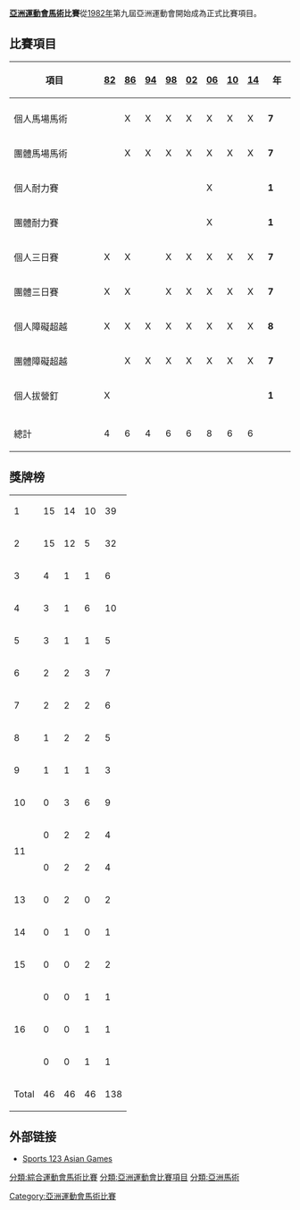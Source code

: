 '''[[亞洲運動會|亞洲運動會]][[馬術|馬術]]比賽'''從[[1982年亞洲運動會|1982年]]第九屆亞洲運動會開始成為正式比賽項目。


==比賽項目==
{| class=wikitable style="text-align:center"
! width="200"|項目 || width=20|[[1982年亞洲運動會馬術比賽|82]] || width=20|[[1986年亞洲運動會馬術比賽|86]] || width=20|[[1994年亞洲運動會馬術比賽|94]] || width=20|[[1998年亞洲運動會馬術比賽|98]] || width=20|[[2002年亞洲運動會馬術比賽|02]] || width=20|[[2006年亞洲運動會馬術比賽|06]] || width=20|[[2010年亞洲運動會馬術比賽|10]] || width=20|[[2014年亞洲運動會馬術比賽|14]] || width=40|年
|-bgcolor=#DDDDDD
|colspan=10| 
|- 
|align=left| 個人馬場馬術 || || X || X || X || X || X || X || X || '''7'''
|- 
|align=left| 團體馬場馬術 || || X || X || X || X || X || X || X || '''7'''
|- 
|align=left| 個人耐力賽 || || || || || ||  X || || || '''1'''
|- 
|align=left| 團體耐力賽 || || || || || ||  X || || || '''1'''
|- 
|align=left| 個人三日賽 || X || X || || X || X || X || X || X || '''7'''
|- 
|align=left| 團體三日賽 || X || X || || X || X || X || X || X || '''7'''
|- 
|align=left| 個人障礙超越 || X || X || X || X || X || X || X || X || '''8'''
|- 
|align=left| 團體障礙超越  || || X || X || X || X || X || X || X || '''7'''
|- 
|align=left| 個人拔營釘 || X || || || || || || || || '''1'''
|-bgcolor=#DDDDDD
|colspan=10| 
|-
!總計 || 4 || 6 || 4 || 6 || 6 || 8 || 6 || 6 || 
|}

==獎牌榜==

{| {{RankedMedalTable|nation-width=200px}}
|-
|1||align=left|{{flagIOC2team|JPN|亞洲運動會}} || 15 || 14 || 10 || 39
|-
|2||align=left|{{flagIOC2team|KOR|亞洲運動會}} || 15 || 12 || 5 || 32
|-
|3||align=left|{{flagIOC2team|KSA|亞洲運動會}} || 4 || 1 || 1 || 6
|-
|4||align=left|{{flagIOC2team|IND|亞洲運動會}} || 3 || 1 || 6 || 10
|-
|5||align=left|{{flagIOC2team|QAT|亞洲運動會}} || 3 || 1 || 1 || 5
|-
|6||align=left|{{flagIOC2team|THA|亞洲運動會}} || 2 || 2 || 3 || 7
|-
|7||align=left|{{flagIOC2team|UAE|亞洲運動會}} || 2 || 2 || 2 || 6
|-
|8||align=left|{{flagIOC2team|KUW|亞洲運動會}} || 1 || 2 || 2 || 5
|-
|9||align=left|{{flagIOC2team|PHI|亞洲運動會}} || 1 || 1 || 1 || 3
|-
|10||align=left|{{flagIOC2team|MAS|亞洲運動會}} || 0 || 3 || 6 || 9
|-
|rowspan=2|11||align=left|{{flagIOC2team|CHN|亞洲運動會}} || 0 || 2 || 2 || 4
|-
|align=left|{{flagIOC2team|TPE|亞洲運動會}} || 0 || 2 || 2 || 4
|-
| 13 ||align=left| {{flagIOC2team|BRN|亞洲運動會}} || 0 || 2 || 0 || 2
|-
| 14 ||align=left| {{flagIOC2team|PAK|亞洲運動會}} || 0 || 1 || 0 || 1
|-
| 15 ||align=left| {{flagIOC2team|HKG|亞洲運動會}} || 0 || 0 || 2 || 2
|-
| rowspan=3|16 ||align=left| {{flagIOC2team|INA|亞洲運動會}} || 0 || 0 || 1 || 1
|-
| align=left| {{flagIOC2team|IRI|亞洲運動會}} || 0 || 0 || 1 || 1
|-
| align=left| {{flagIOC2team|IRQ|亞洲運動會}} || 0 || 0 || 1 || 1
|-
!colspan=2| Total || 46 || 46 || 46 || 138
|}

== 外部链接 ==
*[https://web.archive.org/web/20111007001047/http://sports123.com/asg/index.html Sports 123 Asian Games]{{En}}
{{亞洲運動會項目}}
{{亞洲運動會馬術比賽}}


[[Category:亞洲運動會馬術比賽|Category:亞洲運動會馬術比賽]]
[[分類:綜合運動會馬術比賽|分類:綜合運動會馬術比賽]]
[[分類:亞洲運動會比賽項目|分類:亞洲運動會比賽項目]]
[[分類:亞洲馬術|分類:亞洲馬術]]